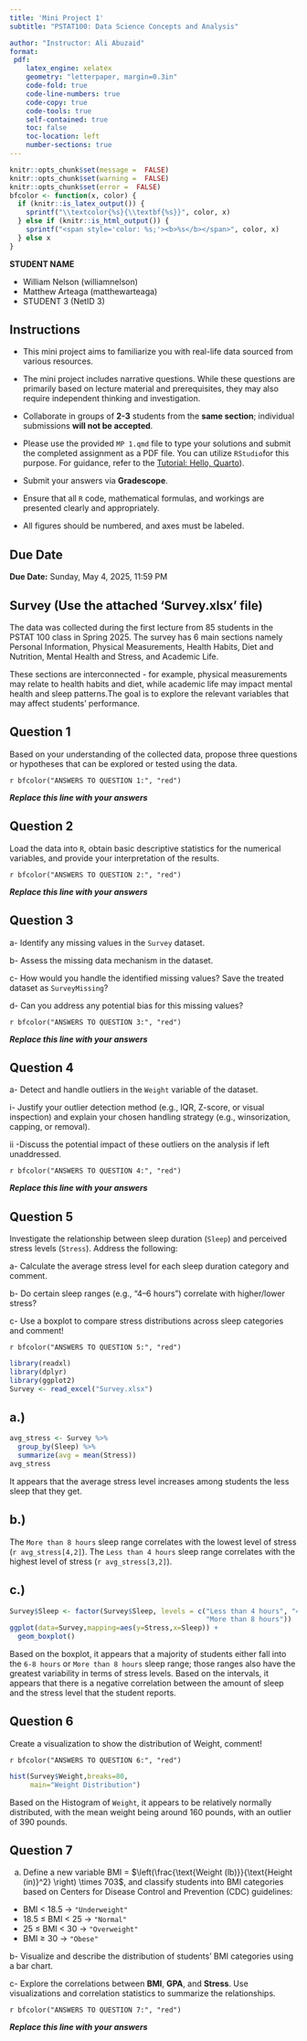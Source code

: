 ```yaml
---
title: 'Mini Project 1'
subtitle: "PSTAT100: Data Science Concepts and Analysis" 

author: "Instructor: Ali Abuzaid"
format: 
 pdf:
    latex_engine: xelatex
    geometry: "letterpaper, margin=0.3in"
    code-fold: true
    code-line-numbers: true
    code-copy: true
    code-tools: true
    self-contained: true
    toc: false
    toc-location: left
    number-sections: true
---
```


```r
knitr::opts_chunk$set(message =  FALSE)
knitr::opts_chunk$set(warning =  FALSE)
knitr::opts_chunk$set(error =  FALSE)
bfcolor <- function(x, color) {
  if (knitr::is_latex_output()) {
    sprintf("\\textcolor{%s}{\\textbf{%s}}", color, x)
  } else if (knitr::is_html_output()) {
    sprintf("<span style='color: %s;'><b>%s</b></span>", color, x)
  } else x
}
```

::: callout
**STUDENT NAME**

-   William Nelson (williamnelson)
-   Matthew Arteaga (matthewarteaga)
-   STUDENT 3 (NetID 3)
:::

::: callout-tip
# Instructions

-   This mini project aims to familiarize you with real-life data sourced from various resources.

-   The mini project includes narrative questions. While these questions are primarily based on lecture material and prerequisites, they may also require independent thinking and investigation.

-   Collaborate in groups of **2-3** students from the **same section**; individual submissions **will not be accepted**.

-   Please use the provided `MP 1.qmd` file to type your solutions and submit the completed assignment as a PDF file. You can utilize `RStudio`for this purpose. For guidance, refer to the [Tutorial: Hello, Quarto](https://quarto.org/docs/get-started/hello/rstudio.html)).

-   Submit your answers via **Gradescope**.

-   Ensure that all `R` code, mathematical formulas, and workings are presented clearly and appropriately.

-   All figures should be numbered, and axes must be labeled.
:::

::: callout-caution
# Due Date

**Due Date:** Sunday, May 4, 2025, 11:59 PM
:::

\newpage

::: callout-tip
# Survey (Use the attached 'Survey.xlsx' file)

The data was collected during the first lecture from 85 students in the PSTAT 100 class in Spring 2025. The survey has 6 main sections namely Personal Information, Physical Measurements, Health Habits, Diet and Nutrition, Mental Health and Stress, and Academic Life.

These sections are interconnected - for example, physical measurements may relate to health habits and diet, while academic life may impact mental health and sleep patterns.The goal is to explore the relevant variables that may affect students' performance.
:::

::: callout-important
# **Question 1**

Based on your understanding of the collected data, propose three questions or hypotheses that can be explored or tested using the data.
:::

`r bfcolor("ANSWERS TO QUESTION 1:", "red")`\

***Replace this line with your answers***\

\newpage

::: callout-important
# **Question 2**

Load the data into `R`, obtain basic descriptive statistics for the numerical variables, and provide your interpretation of the results.
:::

`r bfcolor("ANSWERS TO QUESTION 2:", "red")`\

***Replace this line with your answers***\

\newpage

::: callout-important
# **Question 3**

a- Identify any missing values in the `Survey` dataset.

b- Assess the missing data mechanism in the dataset.

c- How would you handle the identified missing values? Save the treated dataset as `SurveyMissing`?

d- Can you address any potential bias for this missing values?
:::

`r bfcolor("ANSWERS TO QUESTION 3:", "red")`\

***Replace this line with your answers***\

\newpage

::: callout-important
# **Question 4**

a- Detect and handle outliers in the `Weight` variable of the dataset.

i- Justify your outlier detection method (e.g., IQR, Z-score, or visual inspection) and explain your chosen handling strategy (e.g., winsorization, capping, or removal).

ii -Discuss the potential impact of these outliers on the analysis if left unaddressed.
:::

`r bfcolor("ANSWERS TO QUESTION 4:", "red")`\

***Replace this line with your answers***\

\newpage

::: callout-important
# **Question 5**

Investigate the relationship between sleep duration (`Sleep`) and perceived stress levels (`Stress`). Address the following:

a- Calculate the average stress level for each sleep duration category and comment.

b- Do certain sleep ranges (e.g., "4–6 hours") correlate with higher/lower stress?

c- Use a boxplot to compare stress distributions across sleep categories and comment!
:::

`r bfcolor("ANSWERS TO QUESTION 5:", "red")`\

```r
library(readxl)
library(dplyr)
library(ggplot2)
Survey <- read_excel("Survey.xlsx")
```

## a.)
```r
avg_stress <- Survey %>%
  group_by(Sleep) %>%
  summarize(avg = mean(Stress))
avg_stress
```
It appears that the average stress level increases among students the less sleep that they get.

## b.)

The `More than 8 hours` sleep range correlates with the lowest level of stress (`r avg_stress[4,2]`). The `Less than 4 hours` sleep range correlates with the highest level of stress (`r avg_stress[3,2]`).

## c.)
```r
Survey$Sleep <- factor(Survey$Sleep, levels = c("Less than 4 hours", "4–6 hours", "6–8 hours",
                                                "More than 8 hours"))
ggplot(data=Survey,mapping=aes(y=Stress,x=Sleep)) +
  geom_boxplot()
```
Based on the boxplot, it appears that a majority of students either fall into the `6-8 hours` or `More than 8 hours` sleep range; those ranges also have the greatest variability in terms of stress levels. Based on the intervals, it appears that there is a negative correlation between the amount of sleep and the stress level that the student reports.

\newpage

::: callout-important
# **Question 6**

Create a visualization to show the distribution of Weight, comment!
:::

`r bfcolor("ANSWERS TO QUESTION 6:", "red")`\

```r
hist(Survey$Weight,breaks=80,
     main="Weight Distribution")
```
Based on the Histogram of `Weight`, it appears to be relatively normally distributed, with the mean weight being around 160 pounds, with an outlier of 390 pounds.



\newpage

::: callout-important
# **Question 7**

a.  Define a new variable BMI = $\left(\frac{\text{Weight (lb)}}{\text{Height (in)}^2} \right) \times 703$, and classify students into BMI categories based on Centers for Disease Control and Prevention (CDC) guidelines:

-   BMI \< 18.5 → `"Underweight"`\
-   18.5 ≤ BMI \< 25 → `"Normal"`\
-   25 ≤ BMI \< 30 → `"Overweight"`\
-   BMI ≥ 30 → `"Obese"`

b- Visualize and describe the distribution of students' BMI categories using a bar chart.

c- Explore the correlations between **BMI**, **GPA**, and **Stress**. Use visualizations and correlation statistics to summarize the relationships.
:::

`r bfcolor("ANSWERS TO QUESTION 7:", "red")`\

***Replace this line with your answers***\
